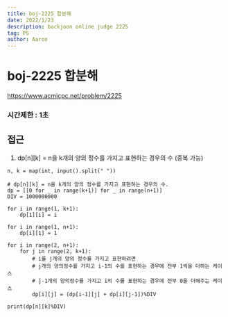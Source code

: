 ```yaml
---
title: boj-2225 합분해
date: 2022/1/23
description: backjoon online judge 2225
tag: PS
author: Aaron
---
```


# boj-2225 합분해

https://www.acmicpc.net/problem/2225

### 시간제한 : 1초

## 접근
1. dp[n][k] = n을 k개의 양의 정수를 가지고 표현하는 경우의 수 (중복 가능)
```
n, k = map(int, input().split(" "))

# dp[n][k] = n을 k개의 양의 정수를 가지고 표현하는 경우의 수.
dp = [[0 for _ in range(k+1)] for _ in range(n+1)]
DIV = 1000000000

for i in range(1, k+1):
    dp[1][i] = i

for i in range(1, n+1):
    dp[i][1] = 1

for i in range(2, n+1):
    for j in range(2, k+1):
        # i를 j개의 양의 정수를 가지고 표현하려면
        # j개의 양의정수를 가지고 i-1의 수를 표현하는 경우에 전부 1씩을 더하는 케이스
        # j-1개의 양의정수를 가지고 i의 수를 표현하는 경우에 전부 0을 더해주는 케이스
        dp[i][j] = (dp[i-1][j] + dp[i][j-1])%DIV

print(dp[n][k]%DIV)
```
